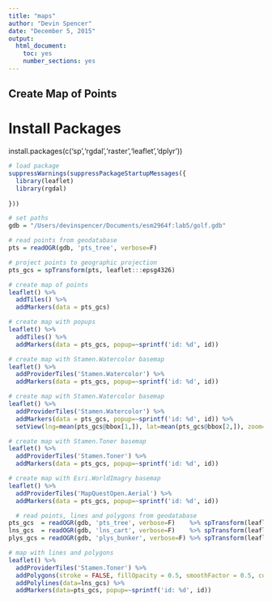 ```yaml
---
title: "maps"
author: "Devin Spencer"
date: "December 5, 2015"
output: 
  html_document:
    toc: yes
    number_sections: yes
---
```

## Create Map of Points

# Install Packages 
install.packages(c('sp','rgdal','raster','leaflet','dplyr'))

```r
# load package
suppressWarnings(suppressPackageStartupMessages({
  library(leaflet)
  library(rgdal)
  
}))

# set paths
gdb = "/Users/devinspencer/Documents/esm2964f:lab5/golf.gdb"

# read points from geodatabase
pts = readOGR(gdb, 'pts_tree', verbose=F)

# project points to geographic projection
pts_gcs = spTransform(pts, leaflet:::epsg4326)

# create map of points
leaflet() %>%
  addTiles() %>%
  addMarkers(data = pts_gcs) 
```
  
```r
# create map with popups
leaflet() %>%
  addTiles() %>%
  addMarkers(data = pts_gcs, popup=~sprintf('id: %d', id)) 
```
  
```r
# create map with Stamen.Watercolor basemap
leaflet() %>%  
  addProviderTiles('Stamen.Watercolor') %>%
  addMarkers(data = pts_gcs, popup=~sprintf('id: %d', id))
```

```r
# create map with Stamen.Watercolor basemap
leaflet() %>%  
  addProviderTiles('Stamen.Watercolor') %>%
  addMarkers(data = pts_gcs, popup=~sprintf('id: %d', id)) %>%
  setView(lng=mean(pts_gcs@bbox[1,]), lat=mean(pts_gcs@bbox[2,]), zoom=16)
```

```r
# create map with Stamen.Toner basemap
leaflet() %>%  
  addProviderTiles('Stamen.Toner') %>%
  addMarkers(data = pts_gcs, popup=~sprintf('id: %d', id))
```

```r
# create map with Esri.WorldImagry basemap
leaflet() %>%  
  addProviderTiles('MapQuestOpen.Aerial') %>%
  addMarkers(data = pts_gcs, popup=~sprintf('id: %d', id))
```

```r
  # read points, lines and polygons from geodatabase
pts_gcs  = readOGR(gdb, 'pts_tree', verbose=F)    %>% spTransform(leaflet:::epsg4326)
lns_gcs  = readOGR(gdb, 'lns_cart', verbose=F)    %>% spTransform(leaflet:::epsg4326)
plys_gcs = readOGR(gdb, 'plys_bunker', verbose=F) %>% spTransform(leaflet:::epsg4326)

# map with lines and polygons
leaflet() %>%  
  addProviderTiles('Stamen.Toner') %>%
  addPolygons(stroke = FALSE, fillOpacity = 0.5, smoothFactor = 0.5, color = "gold", data=plys_gcs)%>% 
  addPolylines(data=lns_gcs) %>%
  addMarkers(data=pts_gcs, popup=~sprintf('id: %d', id))
```


  
  